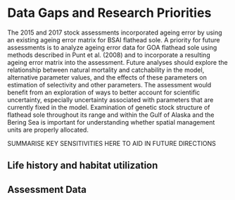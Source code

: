 # Data Gaps and Research Priorities
The 2015 and 2017 stock assessments incorporated ageing error by using an existing ageing error matrix for BSAI flathead sole. A priority for future assessments is to analyze ageing error data for GOA flathead sole using methods described in Punt et al. (2008) and to incorporate a resulting ageing error matrix into the assessment. Future analyses should explore the relationship between natural mortality and catchability in the model, alternative parameter values, and the effects of these parameters on estimation of selectivity and other parameters. The assessment would benefit from an exploration of ways to better account for scientific uncertainty, especially uncertainty associated with parameters that are currently fixed in the model. Examination of genetic stock structure of flathead sole throughout its range and within the Gulf of Alaska and the Bering Sea is important for understanding whether spatial management units are properly allocated.

SUMMARISE KEY SENSITIVITIES HERE TO AID IN FUTURE DIRECTIONS

## Life history and habitat utilization

## Assessment Data
